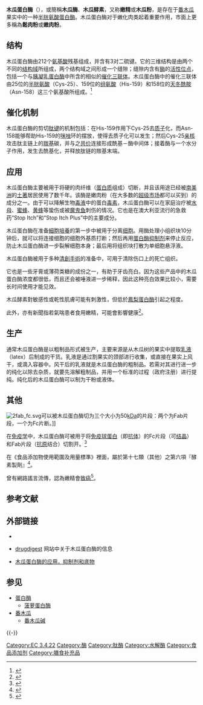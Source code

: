 {{protein
| Name = 木瓜蛋白酶
| caption = 来自[[番木瓜|番木瓜]]（''{{lang|la|Carica papaya}}''）中的木瓜蛋白酶
| image = Papain_cartoon.png
| width = 240
| HGNCid = 
| Symbol = 
| AltSymbols = 
| EntrezGene = 
| OMIM = 
| RefSeq = 
| UniProt = 
| PDB = 1PPP
| ECnumber = 3.4.22.2
| Chromosome = 
| Arm = 
| Band = 
| LocusSupplementaryData = 
}}

'''木瓜蛋白酶'''（{{lang-en|papain}}），或簡稱'''木瓜酶'''、'''木瓜酵素'''，又称'''嫩精'''或'''木瓜粉'''，是存在于[[番木瓜|番木瓜]]果实中的一种[[半胱氨酸蛋白酶|半胱氨酸蛋白酶]]。木瓜蛋白酶对于嫩化肉类起着重要作用，市面上更多稱為'''鬆肉粉'''或'''嫩肉粉'''。

==结构==
木瓜蛋白酶由212个[[氨基酸|氨基酸]]残基组成，并含有3对二硫键。它的三维结构是由两个不同的[[结构域|结构域]]所组成，两个结构域之间形成一个缝隙；缝隙内含有[[酶|酶]]的[[活性位点|活性位点]]，包括一个与[[胰凝乳蛋白酶|胰凝乳蛋白酶]]中所含的相似的[[催化三联体|催化三联体]]。木瓜蛋白酶中的催化三联体由25位的[[半胱氨酸|半胱氨酸]]（Cys-25）、159位的[[组氨酸|组氨酸]]（His-159）和158位的[[天冬酰胺|天冬酰胺]]（Asn-158）这三个氨基酸所组成。<ref>{{en}}{{cite journal |authors =  	
Drenth J, Jansonius JN, Koekoek R, Wolthers BG.|year = 1971 |title = The structure of papain |journal = Adv Protein Chem |volume = 25 |pages = 79 - 115 |PMID = 4946704}}</ref>

==催化机制==
木瓜蛋白酶的剪切[[肽键|肽键]]的机制包括：在His-159作用下Cys-25去[[质子|质子]]化，而Asn-158能够帮助His-159的[[咪唑|咪唑]]环的摆放，使得去质子化可以发生；然后Cys-25[[亲核性|亲核]]攻击肽主链上的[[羰基|羰基]]碳，并与之[[共价键|共价]]连接形成酰基－酶中间体；接着酶与一个水分子作用，发生去酰基化，并释放肽链的羰基末端。

==应用==
木瓜蛋白酶主要被用于将硬的肉纤维（[[蛋白质|蛋白质]]组成）切断，并且该用途已经被[[南美洲|南美洲]]的[[土著|土著]]居民使用了数千年。该酶是嫩肉粉（在大多数的[[超级市场|超级市场]]都可以买到）的成分之一。由于可以降解生物[[毒液|毒液]]中的蛋白[[毒素|毒素]]，木瓜蛋白酶可以在家庭治疗被[[水母|水母]]、[[蜜蜂|蜜蜂]]、[[黄蜂|黄蜂]]等蛰伤或被[[魔鬼鱼|魔鬼鱼]]刺伤的情况。它也是在澳大利亚流行的急救药“Stop Itch”和“Stop Itch Plus”中的主要成分。

木瓜蛋白酶在准备[[細胞培養|細胞培養]]的第一步中被用于分离[[细胞|细胞]]。用酶处理小组织块10分钟后，就可以将连接细胞的细胞外基质打断；然后再用[[蛋白酶|蛋白酶]][[酶抑制剂|抑制剂]]来停止反应，防止木瓜蛋白酶进一步裂解细胞本身；最后用{{lang|en|Pasteur pipette}}将组织块打散为单细胞悬浮液。

木瓜蛋白酶被用于多种[[清創手術|清創手術]]的准备中，可用于清除伤口上的死亡组织。

它也是一些牙膏或薄荷类糖的成份之一，有助于牙齿亮白。因为这些产品中的木瓜蛋白酶浓度都很低，而且还会被唾液进一步稀释，因此这种亮白效果比较小，需要长时间使用才能见效。

木瓜酵素對敏感性或乾性肌膚可能有刺激性，但低於[[鳳梨蛋白酶|鳳梨蛋白酶]]引起之程度。

此外，亦有新聞指若氣喘患者食用嫩精，可能會影響健康<ref name=nownews>{{cite news |url=http://www.nownews.com/2012/04/10/389-2803265.htm |title=「食」破天驚、毒從口入　美食背後不能說的秘密 |date=2012-04-10 |publisher=今日新聞網 |language=zh-hant |accessdate=2012-04-12 |archive-date=2012-04-16 |archive-url=https://web.archive.org/web/20120416104934/http://www.nownews.com/2012/04/10/389-2803265.htm |dead-url=no }}</ref>。

== 生产 ==
通常木瓜蛋白酶是以粗制品形式被生产，主要来源是从木瓜树的果实中提取[[乳液|乳液]]（latex）后制成的干货。乳液是通过割果实的颈部进行收集，或直接在果实上风干，或滴入容器中。风干后的乳液就是木瓜蛋白酶的粗制品。若需对其进行进一步的纯化以除去杂质，就要先溶解粗制品，并用一个标准的过程（政府注册）进行提纯。纯化后的木瓜蛋白酶可以制为干粉或液体。

== 其他 ==
[[File:2fab_fc.svg|thumb]]可以被木瓜蛋白酶切为三个大小为50[[kDa|kDa]]的片段：两个为Fab片段，一个为Fc片断。]]
{{See also|抗体}}

在[[免疫学|免疫学]]中，木瓜蛋白酶可被用于将[[免疫球蛋白|免疫球蛋白]]（即[[抗体|抗体]]）的Fc片段（可[[结晶|结晶]]）和Fab片段（[[抗原|抗原]]结合）切割开。<ref>{{en}}{{cite journal |author= Porter RR.|year = 1977 |title = Structural studies of immunoglobulins |journal = Science |volume = 180 |issue=2 |pages = 713 - 716 |PMID = 4122075}}</ref>

在《食品添加物使用範圍及用量標準》裡面，屬於第十七類（其他）之第六項『酵素製劑』<ref>{{cite web |title=食品添加物使用範圍及限量暨規格標準 |url=http://law.moj.gov.tw/LawClass/LawAll.aspx?PCode=L0040084 |access-date=2012-01-07 |archive-date=2021-12-13 |archive-url=https://web.archive.org/web/20211213204447/https://law.moj.gov.tw/LawClass/LawAll.aspx?pcode=L0040084 |dead-url=no }}</ref>。

曾有網路謠言流傳，認為嫩精會[[致癌|致癌]]<ref>{{Cite web |url=http://www.nownews.com/2002/03/01/517-1269696.htm |title=網路追追追／太嫩的牛排會致癌？ |accessdate=2012-01-07 |archive-date=2009-12-21 |archive-url=https://web.archive.org/web/20091221133534/http://www.nownews.com/2002/03/01/517-1269696.htm |dead-url=no }}</ref>。

== 参考文献 ==
{{Reflist|2}}

== 外部链接 ==
* {{en}}{{MeshName|Papain}}
* {{en}}[http://www.drugdigest.org/DD/DVH/HerbsWho/0,3923,552451%7CPapain,00.html drugdigest] {{Wayback|url=http://www.drugdigest.org/DD/DVH/HerbsWho/0,3923,552451%7CPapain,00.html |date=20071029153014 }}网站中关于木瓜蛋白酶的信息
* {{en}}[http://www.sigmaaldrich.com/Area_of_Interest/Biochemicals/Enzyme_Explorer/Analytical_Enzymes/Papain.html 木瓜蛋白酶的应用，抑制剂和底物] {{Wayback|url=http://www.sigmaaldrich.com/Area_of_Interest/Biochemicals/Enzyme_Explorer/Analytical_Enzymes/Papain.html |date=20071014182050 }}

== 参见 ==
{{Portal box|化学|饮食}}
* [[蛋白酶|蛋白酶]]
** [[菠萝蛋白酶|菠萝蛋白酶]]
* [[番木瓜|番木瓜]]
** [[番木瓜碱|番木瓜碱]]

{{-}}
{{半胱氨酸蛋白酶类}}

{{Authority control}}

[[Category:EC_3.4.22|Category:EC 3.4.22]]
[[Category:酶|Category:酶]]
[[Category:肽酶|Category:肽酶]]
[[Category:水解酶|Category:水解酶]]
[[Category:食品添加剂|Category:食品添加剂]]
[[Category:膳食补充品|Category:膳食补充品]]